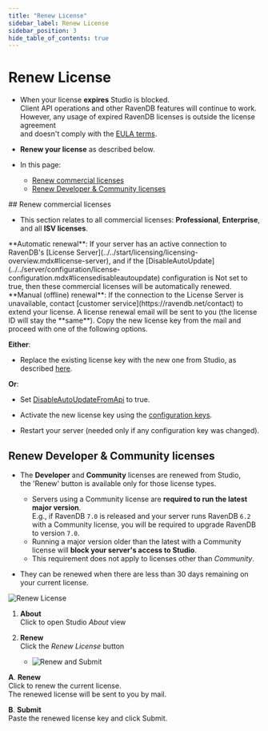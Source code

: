 ```yaml
---
title: "Renew License"
sidebar_label: Renew License
sidebar_position: 3
hide_table_of_contents: true
---
```



# Renew License
<Admonition type="note" title="Note">

* When your license **expires** Studio is blocked.  
  Client API operations and other RavenDB features will continue to work.  
  However, any usage of expired RavenDB licenses is outside the license agreement  
  and doesn't comply with the [EULA terms](https://ravendb.net/terms).  

* **Renew your license** as described below.  

* In this page:
    * [Renew commercial licenses](../../start/licensing/renew-license.mdx#renew-commercial-licenses)
    * [Renew Developer & Community licenses](../../start/licensing/renew-license.mdx#renew-developer-&-community-licenses)

</Admonition>
## Renew commercial licenses

* This section relates to all commercial licenses: **Professional**, **Enterprise**, and all **ISV licenses**.  

<Admonition type="note" title="Note">
**Automatic renewal**:  
If your server has an active connection to RavenDB's [License Server](../../start/licensing/licensing-overview.mdx#license-server),  
and if the [DisableAutoUpdate](../../server/configuration/license-configuration.mdx#licensedisableautoupdate) configuration is Not set to true,  
then these commercial licenses will be automatically renewed.  
</Admonition>

<Admonition type="note" title="Note">
**Manual (offline) renewal**:  
If the connection to the License Server is unavailable, contact [customer service](https://ravendb.net/contact) to extend your license.  
A license renewal email will be sent to you (the license ID will stay the **same**).  
Copy the new license key from the mail and proceed with one of the following options.  

**Either**:  

* Replace the existing license key with the new one from Studio, as described [here](../../start/licensing/replace-license.mdx#replace-license-from-studio).

**Or**:  

* Set [DisableAutoUpdateFromApi](../../server/configuration/license-configuration.mdx#licensedisableautoupdatefromapi) to true.

* Activate the new license key using the [configuration keys](../../start/licensing/activate-license.mdx#activate-license-with-configuration-keys).

* Restart your server (needed only if any configuration key was changed).  
</Admonition>



## Renew Developer & Community licenses

* The **Developer** and **Community** licenses are renewed from Studio,  
  the 'Renew' button is available only for those license types.  
  <Admonition type="note" title="Note">
  
     - Servers using a Community license are **required to run the latest major version**.  
       E.g., if RavenDB `7.0` is released and your server runs RavenDB `6.2` with a Community license, 
       you will be required to upgrade RavenDB to version `7.0`.  
     - Running a major version older than the latest with a Community license will **block your server's access to Studio**.  
     - This requirement does not apply to licenses other than _Community_.  
  </Admonition>

* They can be renewed when there are less than 30 days remaining on your current license.

![Renew License](./assets/renew-license.png)

1. **About**  
   Click to open Studio _About_ view  

2. **Renew**  
   Click the _Renew License_ button  

   * ![Renew and Submit](./assets/renew-and-submit.png)  

**A**. **Renew**  
  Click to renew the current license.  
  The renewed license will be sent to you by mail.  

**B**. **Submit**  
   Paste the renewed license key and click Submit.




